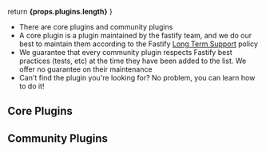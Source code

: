 

  return <b>{props.plugins.length}</b>
}

<HeroBanner title="Plugins" />

- There are <PluginCount plugins={plugins.corePlugins}/> core plugins and <PluginCount plugins={plugins.communityPlugins}/> community plugins
- A core plugin is a plugin maintained by the fastify team, and we do our best to maintain them according to the Fastify [Long Term Support](https://github.com/fastify/fastify/blob/main/docs/Reference/LTS.md) policy
- We guarantee that every community plugin respects Fastify best practices (tests, etc) at the time they have been added to the list. We offer no guarantee on their maintenance
- Can't find the plugin you're looking for? No problem, <Link to='/docs/latest/Guides/Write-Plugin'>you can learn how to do it!</Link>

## Core Plugins

<PluginsTable plugins={plugins.corePlugins} />

## Community Plugins

<PluginsTable plugins={plugins.communityPlugins} />
